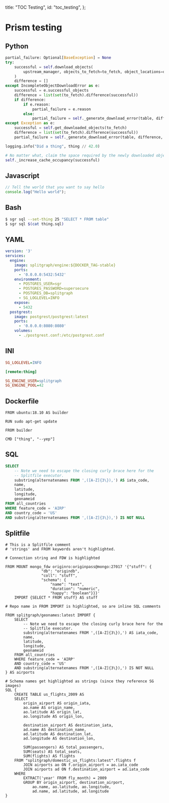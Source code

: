   title: "TOC Testing",
  id: "toc_testing",
};

# Prism testing

## Python

```py
partial_failure: Optional[BaseException] = None
try:
    successful = self.download_objects(
        upstream_manager, objects_to_fetch=to_fetch, object_locations=object_locations
    )
    difference = []
except IncompleteObjectDownloadError as e:
    successful = e.successful_objects
    difference = list(set(to_fetch).difference(successful))
    if difference:
        if e.reason:
            partial_failure = e.reason
        else:
            partial_failure = self._generate_download_error(table, difference)
except Exception as e:
    successful = self.get_downloaded_objects(to_fetch)
    difference = list(set(to_fetch).difference(successful))
    partial_failure = self._generate_download_error(table, difference, cause=e)

logging.info("Did a thing", thing // 42.0)

# No matter what, claim the space required by the newly downloaded objects.
self._increase_cache_occupancy(successful)
```

## Javascript

```js
// Tell the world that you want to say hello
console.log("Hello world");
```

## Bash

```bash
$ sgr sql --set-thing 25 "SELECT * FROM table"
$ sgr sql $(cat thing.sql)
```

## YAML

```yaml
version: '3'
services:
  engine:
    image: splitgraph/engine:${DOCKER_TAG-stable}
    ports:
      - '0.0.0.0:5432:5432'
    environment:
      - POSTGRES_USER=sgr
      - POSTGRES_PASSWORD=supersecure
      - POSTGRES_DB=splitgraph
      - SG_LOGLEVEL=INFO
    expose:
      - 5432
  postgrest:
    image: postgrest/postgrest:latest
    ports:
      - '0.0.0.0:8080:8080'
    volumes:
      - ./postgrest.conf:/etc/postgrest.conf
```

## INI

```ini
SG_LOGLEVEL=INFO

[remote:thing]

SG_ENGINE_USER=splitgraph
SG_ENGINE_POOL=42
```

## Dockerfile

```docker
FROM ubuntu:18.10 AS builder

RUN sudo apt-get update

FROM builder

CMD ["thing", "--yep"]
```

## SQL

```sql
SELECT
    -- Note we need to escape the closing curly brace here for the
    -- Splitfile executor.
    substring(alternatenames FROM ',([A-Z]{3\}),') AS iata_code,
    name,
    latitude,
    longitude,
    geonameid
FROM all_countries
WHERE feature_code = 'AIRP'
AND country_code = 'US'
AND substring(alternatenames FROM ',([A-Z]{3\}),') IS NOT NULL
```

## Splitfile

```sgr
# This is a Splitfile comment
# 'strings' and FROM keywords aren't highlighted.

# Connection string and FDW is highlighted

FROM MOUNT mongo_fdw originro:originpass@mongo:27017 '{"stuff": {
                "db": "origindb",
                "coll": "stuff",
                "schema": {
                    "name": "text",
                    "duration": "numeric",
                    "happy": "boolean"}}}'
    IMPORT {SELECT * FROM stuff} AS stuff

# Repo name in FROM IMPORT is highlighted, so are inline SQL comments

FROM splitgraph/geonames:latest IMPORT {
    SELECT
        -- Note we need to escape the closing curly brace here for the
        -- Splitfile executor.
        substring(alternatenames FROM ',([A-Z]{3\}),') AS iata_code,
        name,
        latitude,
        longitude,
        geonameid
    FROM all_countries
    WHERE feature_code = 'AIRP'
    AND country_code = 'US'
    AND substring(alternatenames FROM ',([A-Z]{3\}),') IS NOT NULL
} AS airports

# Schema names get highlighted as strings (since they reference SG images)
SQL {
    CREATE TABLE us_flights_2009 AS
    SELECT
        origin_airport AS origin_iata,
        ao.name AS origin_name,
        ao.latitude AS origin_lat,
        ao.longitude AS origin_lon,

        destination_airport AS destination_iata,
        ad.name AS destination_name,
        ad.latitude AS destination_lat,
        ad.longitude AS destination_lon,

        SUM(passengers) AS total_passengers,
        SUM(seats) AS total_seats,
        SUM(flights) AS flights
    FROM "splitgraph/domestic_us_flights:latest".flights f
        JOIN airports ao ON f.origin_airport = ao.iata_code
        JOIN airports ad ON f.destination_airport = ad.iata_code
    WHERE
        EXTRACT('year' FROM fly_month) = 2009
        GROUP BY origin_airport, destination_airport,
            ao.name, ao.latitude, ao.longitude,
            ad.name, ad.latitude, ad.longitude
}
```
